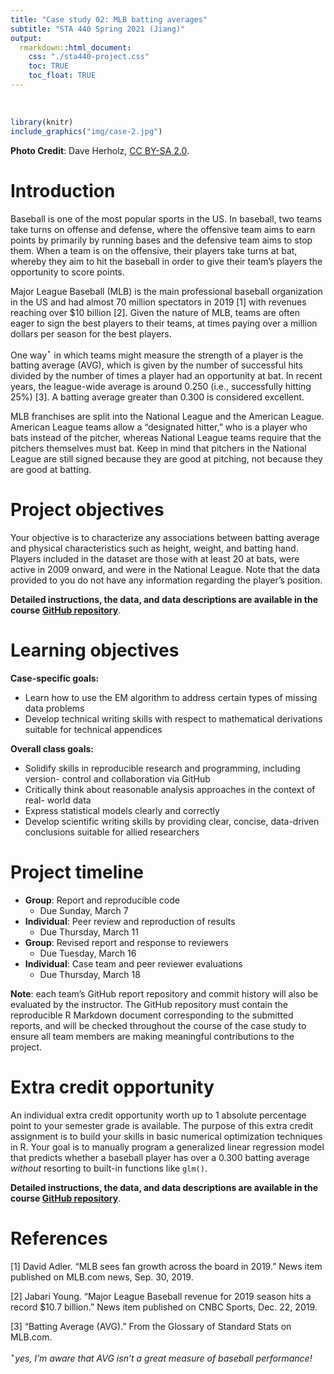 ---
title: "Case study 02: MLB batting averages"
subtitle: "STA 440 Spring 2021 (Jiang)"
output:
  rmarkdown::html_document:
    css: "./sta440-project.css"
    toc: TRUE
    toc_float: TRUE
---
<br>

```{r, out.width = "350%", eval=TRUE, echo=FALSE, warning = F, message = F}
library(knitr)
include_graphics("img/case-2.jpg")
```

<b>Photo Credit</b>: Dave Herholz, 
[CC BY-SA 2.0](https://commons.wikimedia.org/w/index.php?curid=53451875).

# Introduction

Baseball is one of the most popular sports in the US. In baseball, two teams 
take turns on offense and defense, where the offensive team aims to earn points 
by primarily by running bases and the defensive team aims to stop them. When a
team is on the offensive, their players take turns at bat, whereby they aim to
hit the baseball in order to give their team's players the opportunity to score
points.

Major League Baseball (MLB) is the main professional baseball organization in 
the US and had almost 70 million spectators in 2019 [1] with revenues reaching
over $10 billion [2]. Given the nature of MLB, teams are often eager to sign
the best players to their teams, at times paying over a million dollars per 
season for the best players. 

One way$^\star$ in which teams might measure the strength of a player is the
batting average (AVG), which is given by the number of successful hits divided 
by the number of times a player had an opportunity at bat. In recent years, the
league-wide average is around 0.250 (i.e., successfully hitting 25%) [3]. A
batting average greater than 0.300 is considered excellent. 

MLB franchises are split into the National League and the American League. 
American League teams allow a "designated hitter," who is a player who bats 
instead of the pitcher, whereas National League teams require that the pitchers 
themselves must bat. Keep in mind that pitchers in the National League are still
signed because they are good at pitching, not because they are good at batting.

# Project objectives

Your objective is to characterize any associations between batting average and
physical characteristics such as height, weight, and batting hand. Players 
included in the dataset are those with at least 20 at bats, were active in 2009 
onward, and were in the National League. Note that the data provided to you do
not have any information regarding the player's position.

<b>Detailed instructions, the data, and data descriptions are available in the
course [GitHub repository](https://github.com/sta440-sp21)</b>.

# Learning objectives

**Case-specific goals:**

- Learn how to use the EM algorithm to address certain types of missing data
problems 
- Develop technical writing skills with respect to mathematical derivations
suitable for technical appendices

**Overall class goals:**

- Solidify skills in reproducible research and programming, including version-
control and collaboration via GitHub
- Critically think about reasonable analysis approaches in the context of real-
world data
- Express statistical models clearly and correctly
- Develop scientific writing skills by providing clear, concise, data-driven 
conclusions suitable for allied researchers

# Project timeline

- **Group**: Report and reproducible code
  - Due Sunday, March 7
- **Individual**: Peer review and reproduction of results
  - Due Thursday, March 11
- **Group**: Revised report and response to reviewers
  - Due Tuesday, March 16
- **Individual**: Case team and peer reviewer evaluations
  - Due Thursday, March 18
  
**Note**: each team's GitHub report repository and commit history will also be
evaluated by the instructor. The GitHub repository must contain the reproducible
R Markdown document corresponding to the submitted reports, and will be checked
throughout the course of the case study to ensure all team members are making
meaningful contributions to the project.

# Extra credit opportunity

An individual extra credit opportunity worth up to 1 absolute percentage point
to your semester grade is available. The purpose of this extra credit 
assignment is to build your skills in basic numerical optimization techniques in
R. Your goal is to manually program a generalized linear regression model that
predicts whether a baseball player has over a 0.300 batting average *without* 
resorting to built-in functions like `glm()`.

<b>Detailed instructions, the data, and data descriptions are available in the
course [GitHub repository](https://github.com/sta440-sp21)</b>.

# References

[1] David Adler. "MLB sees fan growth across the board in 2019." News item published on MLB.com news, Sep. 30, 2019.

[2] Jabari Young. "Major League Baseball revenue for 2019 season hits a record
$10.7 billion." News item published on CNBC Sports, Dec. 22, 2019.

[3] "Batting Average (AVG)." From the Glossary of Standard Stats on MLB.com.

$^\star$*yes, I'm aware that AVG isn't a great measure of baseball performance!*
